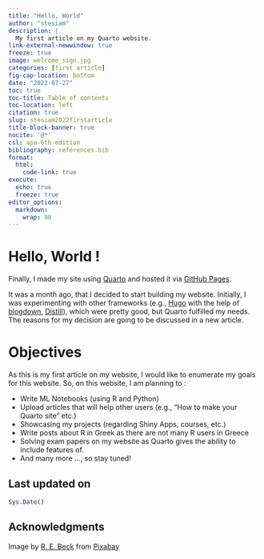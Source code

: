 ```yaml
---
title: "Hello, World"
author: "stesiam"
description: |
  My first article on my Quarto website.
link-external-newwindow: true
freeze: true
image: welcome_sign.jpg
categories: [first article]
fig-cap-location: bottom
date: "2022-07-27"
toc: true
toc-title: Table of contents
toc-location: left
citation: true
slug: stesiam2022firstarticle
title-block-banner: true
nocite: '@*'
csl: apa-6th-edition
bibliography: references.bib
format: 
  html:
    code-link: true
execute:
  echo: true
  freeze: true
editor_options: 
  markdown: 
    wrap: 80
---
```


# Hello, World !

Finally, I made my site using [Quarto](https://quarto.org/) and hosted it via [GitHub Pages](https://pages.github.com/).

It was a month ago, that I decided to start building my website. Initially, I was experimenting with other frameworks (e.g., [Hugo](https://gohugo.io/) with the help of [blogdown](https://pkgs.rstudio.com/blogdown/), [Distill](https://rstudio.github.io/distill/)), which were pretty good, but Quarto fulfilled my needs. The reasons for my decision are going to be discussed in a new article.


# Objectives

As this is my first article on my website, I would like to enumerate my goals for this website. So, on this website, I am planning to :

- Write ML Notebooks (using R and Python)
- Upload articles that will help other users (e.g., "How to make your Quarto site" etc.)
- Showcasing my projects (regarding Shiny Apps, courses, etc.)
- Write posts about R in Greek as there are not many R users in Greece
- Solving exam papers on my website as Quarto gives the ability to include features of.
- And many more ..., so stay tuned!

## Last updated on {.appendix .unnumbered .unlisted}

```r
Sys.Date()
```

## Acknowledgments {.appendix}

Image by <a href="https://pixabay.com/users/rebeck96-819254/?utm_source=link-attribution&amp;utm_medium=referral&amp;utm_campaign=image&amp;utm_content=760358">R. E. Beck</a> from <a href="https://pixabay.com//?utm_source=link-attribution&amp;utm_medium=referral&amp;utm_campaign=image&amp;utm_content=760358">Pixabay</a>